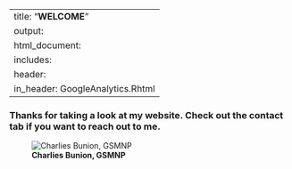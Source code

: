 
---
title: "**WELCOME**"
output: 
  html_document:
    includes:
    header:
       in_header: GoogleAnalytics.Rhtml
---


### Thanks for taking a look at my website. Check out the contact tab if you want to reach out to me.


![**Charlies Bunion, GSMNP**](https://raw.githubusercontent.com/EDavisCarter/DavisCarterWebsite/master/Profpic1.jpg)

<!-- Global site tag (gtag.js) - Google Analytics -->
<script async src="https://www.googletagmanager.com/gtag/js?id=UA-148886287-1"></script>
<script>
  window.dataLayer = window.dataLayer || [];
  function gtag(){dataLayer.push(arguments);}
  gtag('js', new Date());

  gtag('config', 'UA-148886287-1');
</script>
